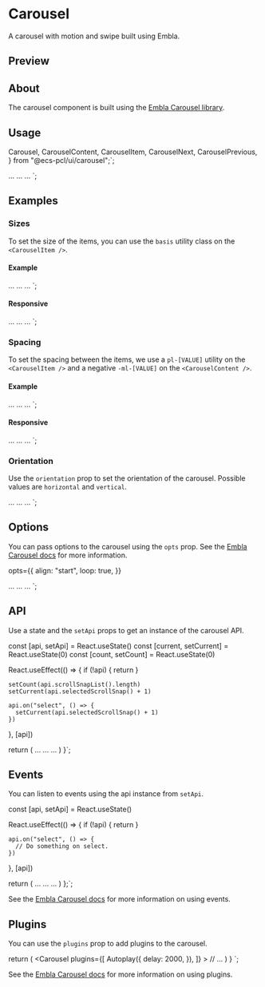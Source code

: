

<Meta of={CarouselStories} />

<PrimitiveDocsButton
  docsUrl="https://www.embla-carousel.com/get-started/react"
  apiReferenceUrl="https://www.embla-carousel.com/api"
/>

# Carousel

A carousel with motion and swipe built using Embla.

## Preview

<Canvas of={CarouselStories.Default} />

## About

The carousel component is built using the [Embla Carousel library](https://www.embla-carousel.com/).

## Usage

  Carousel,
  CarouselContent,
  CarouselItem,
  CarouselNext,
  CarouselPrevious,
} from "@ecs-pcl/ui/carousel";`;

  <CarouselContent>
    <CarouselItem>...</CarouselItem>
    <CarouselItem>...</CarouselItem>
    <CarouselItem>...</CarouselItem>
  </CarouselContent>
  <CarouselPrevious />
  <CarouselNext />
</Carousel>`;

<Source code={importCode} language="ts" dark />
<Source code={usageCode} language="tsx" dark />

## Examples

### Sizes

To set the size of the items, you can use the `basis` utility class on the `<CarouselItem />`.

<Canvas of={CarouselStories.Sizes} />

#### Example

<Carousel>
  <CarouselContent>
    <CarouselItem className="basis-1/3">...</CarouselItem>
    <CarouselItem className="basis-1/3">...</CarouselItem>
    <CarouselItem className="basis-1/3">...</CarouselItem>
  </CarouselContent>
</Carousel>`;

<Source code={sizesExampleCode} language="tsx" dark />

#### Responsive

<Carousel>
  <CarouselContent>
    <CarouselItem className="md:basis-1/2 lg:basis-1/3">...</CarouselItem>
    <CarouselItem className="md:basis-1/2 lg:basis-1/3">...</CarouselItem>
    <CarouselItem className="md:basis-1/2 lg:basis-1/3">...</CarouselItem>
  </CarouselContent>
</Carousel>`;

<Source code={sizesResponsiveExampleCode} language="tsx" dark />

### Spacing

To set the spacing between the items, we use a `pl-[VALUE]` utility on the `<CarouselItem />` and a negative `-ml-[VALUE]` on the `<CarouselContent />`.

<Canvas of={CarouselStories.Spacing} />

#### Example

  <CarouselContent className="-ml-4">
    <CarouselItem className="pl-4">...</CarouselItem>
    <CarouselItem className="pl-4">...</CarouselItem>
    <CarouselItem className="pl-4">...</CarouselItem>
  </CarouselContent>
</Carousel>`;

<Source code={spacingExampleCode} language="tsx" dark />

#### Responsive

  <CarouselContent className="-ml-2 md:-ml-4">
    <CarouselItem className="pl-2 md:pl-4">...</CarouselItem>
    <CarouselItem className="pl-2 md:pl-4">...</CarouselItem>
    <CarouselItem className="pl-2 md:pl-4">...</CarouselItem>
  </CarouselContent>
</Carousel>`;

### Orientation

Use the `orientation` prop to set the orientation of the carousel. Possible values are `horizontal` and `vertical`.

<Canvas of={CarouselStories.Orientation} />

  <CarouselContent>
    <CarouselItem>...</CarouselItem>
    <CarouselItem>...</CarouselItem>
    <CarouselItem>...</CarouselItem>
  </CarouselContent>
</Carousel>`;

<Source code={orientationExampleCode} language="tsx" dark />

## Options

You can pass options to the carousel using the `opts` prop. See the [Embla Carousel docs](https://www.embla-carousel.com/api/options/) for more information.

  opts={{
    align: "start",
    loop: true,
  }}
>
  <CarouselContent>
    <CarouselItem>...</CarouselItem>
    <CarouselItem>...</CarouselItem>
    <CarouselItem>...</CarouselItem>
  </CarouselContent>
</Carousel>
`;

<Source code={optionsExampleCode} language="tsx" dark />

## API

Use a state and the `setApi` props to get an instance of the carousel API.

<Canvas of={CarouselStories.WithSlideNumber} />


  const [api, setApi] = React.useState<CarouselApi>()
  const [current, setCurrent] = React.useState(0)
  const [count, setCount] = React.useState(0)

  React.useEffect(() => {
    if (!api) {
      return
    }

    setCount(api.scrollSnapList().length)
    setCurrent(api.selectedScrollSnap() + 1)

    api.on("select", () => {
      setCurrent(api.selectedScrollSnap() + 1)
    })
  }, [api])

  return (
    <Carousel setApi={setApi}>
      <CarouselContent>
        <CarouselItem>...</CarouselItem>
        <CarouselItem>...</CarouselItem>
        <CarouselItem>...</CarouselItem>
      </CarouselContent>
    </Carousel>
  )
}`;

## Events

You can listen to events using the api instance from `setApi`.


  const [api, setApi] = React.useState<CarouselApi>()

  React.useEffect(() => {
    if (!api) {
      return
    }

    api.on("select", () => {
      // Do something on select.
    })
  }, [api])

  return (
    <Carousel setApi={setApi}>
      <CarouselContent>
        <CarouselItem>...</CarouselItem>
        <CarouselItem>...</CarouselItem>
        <CarouselItem>...</CarouselItem>
      </CarouselContent>
    </Carousel>
  )
};`;

<Source code={eventsCode} language="tsx" dark />

See the [Embla Carousel docs](https://www.embla-carousel.com/api/events/) for more information on using events.

## Plugins

You can use the `plugins` prop to add plugins to the carousel.


  return (
    <Carousel
      plugins={[
        Autoplay({
          delay: 2000,
        }),
      ]}
    >
      // ...
    </Carousel>
  )
}
`;

<Source code={pluginsExampleCode} language="tsx" dark />

<Canvas of={CarouselStories.Autoplay} />

See the [Embla Carousel docs](https://www.embla-carousel.com/api/plugins/) for more information on using plugins.
